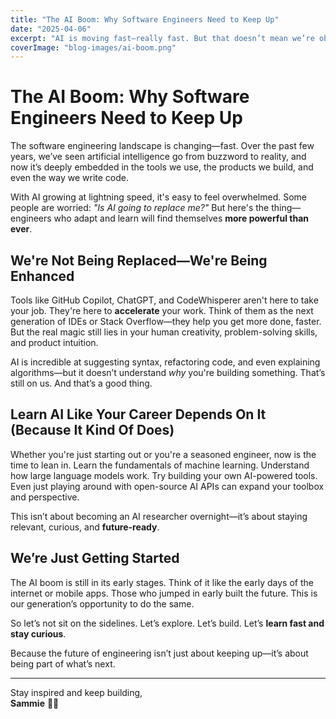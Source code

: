 ```yaml
---
title: "The AI Boom: Why Software Engineers Need to Keep Up"
date: "2025-04-06"
excerpt: "AI is moving fast—really fast. But that doesn’t mean we’re obsolete. It means we need to level up, adapt, and grow with it."
coverImage: "blog-images/ai-boom.png"
---
```


# The AI Boom: Why Software Engineers Need to Keep Up

The software engineering landscape is changing—fast. Over the past few years, we’ve seen artificial intelligence go from buzzword to reality, and now it’s deeply embedded in the tools we use, the products we build, and even the way we write code.

With AI growing at lightning speed, it's easy to feel overwhelmed. Some people are worried: _"Is AI going to replace me?"_ But here's the thing—engineers who adapt and learn will find themselves **more powerful than ever**.

## We're Not Being Replaced—We're Being Enhanced

Tools like GitHub Copilot, ChatGPT, and CodeWhisperer aren't here to take your job. They're here to **accelerate** your work. Think of them as the next generation of IDEs or Stack Overflow—they help you get more done, faster. But the real magic still lies in your human creativity, problem-solving skills, and product intuition.

AI is incredible at suggesting syntax, refactoring code, and even explaining algorithms—but it doesn’t understand _why_ you're building something. That’s still on us. And that’s a good thing.

## Learn AI Like Your Career Depends On It (Because It Kind Of Does)

Whether you're just starting out or you're a seasoned engineer, now is the time to lean in. Learn the fundamentals of machine learning. Understand how large language models work. Try building your own AI-powered tools. Even just playing around with open-source AI APIs can expand your toolbox and perspective.

This isn’t about becoming an AI researcher overnight—it’s about staying relevant, curious, and **future-ready**.

## We’re Just Getting Started

The AI boom is still in its early stages. Think of it like the early days of the internet or mobile apps. Those who jumped in early built the future. This is our generation’s opportunity to do the same.

So let’s not sit on the sidelines. Let’s explore. Let’s build. Let’s **learn fast and stay curious**.

Because the future of engineering isn’t just about keeping up—it’s about being part of what’s next.

---

Stay inspired and keep building,  
**Sammie** ✌🏽
